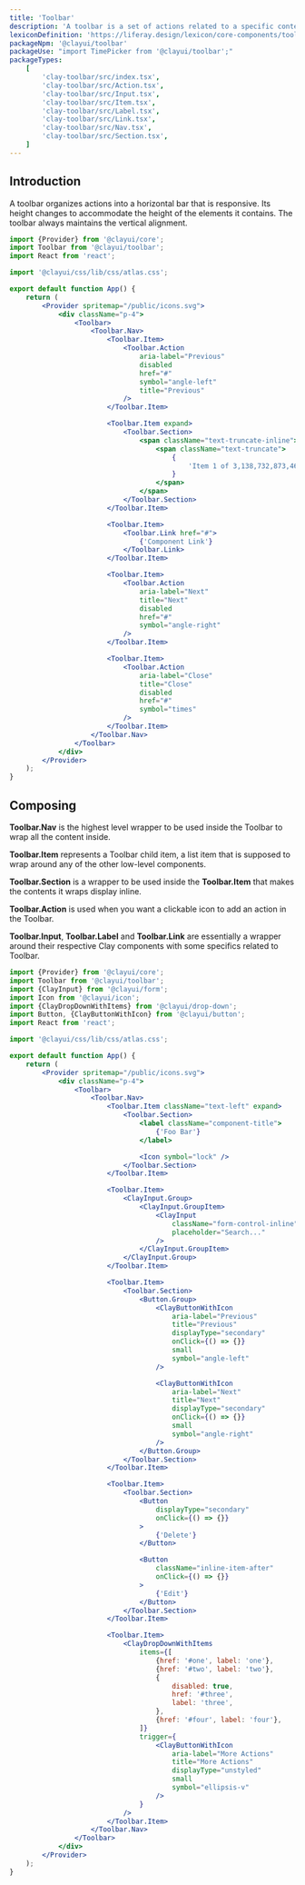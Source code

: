 ```yaml
---
title: 'Toolbar'
description: 'A toolbar is a set of actions related to a specific context that are grouped into a horizontal bar.'
lexiconDefinition: 'https://liferay.design/lexicon/core-components/toolbars/'
packageNpm: '@clayui/toolbar'
packageUse: "import TimePicker from '@clayui/toolbar';"
packageTypes:
    [
        'clay-toolbar/src/index.tsx',
        'clay-toolbar/src/Action.tsx',
        'clay-toolbar/src/Input.tsx',
        'clay-toolbar/src/Item.tsx',
        'clay-toolbar/src/Label.tsx',
        'clay-toolbar/src/Link.tsx',
        'clay-toolbar/src/Nav.tsx',
        'clay-toolbar/src/Section.tsx',
    ]
---
```


## Introduction

A toolbar organizes actions into a horizontal bar that is responsive. Its height changes to accommodate the height of the elements it contains. The toolbar always maintains the vertical alignment.

```jsx preview
import {Provider} from '@clayui/core';
import Toolbar from '@clayui/toolbar';
import React from 'react';

import '@clayui/css/lib/css/atlas.css';

export default function App() {
	return (
		<Provider spritemap="/public/icons.svg">
			<div className="p-4">
				<Toolbar>
					<Toolbar.Nav>
						<Toolbar.Item>
							<Toolbar.Action
								aria-label="Previous"
								disabled
								href="#"
								symbol="angle-left"
								title="Previous"
							/>
						</Toolbar.Item>

						<Toolbar.Item expand>
							<Toolbar.Section>
								<span className="text-truncate-inline">
									<span className="text-truncate">
										{
											'Item 1 of 3,138,732,873,467,182,321,341,231,234,342,559,827,334,424'
										}
									</span>
								</span>
							</Toolbar.Section>
						</Toolbar.Item>

						<Toolbar.Item>
							<Toolbar.Link href="#">
								{'Component Link'}
							</Toolbar.Link>
						</Toolbar.Item>

						<Toolbar.Item>
							<Toolbar.Action
								aria-label="Next"
								title="Next"
								disabled
								href="#"
								symbol="angle-right"
							/>
						</Toolbar.Item>

						<Toolbar.Item>
							<Toolbar.Action
								aria-label="Close"
								title="Close"
								disabled
								href="#"
								symbol="times"
							/>
						</Toolbar.Item>
					</Toolbar.Nav>
				</Toolbar>
			</div>
		</Provider>
	);
}
```

## Composing

**Toolbar.Nav** is the highest level wrapper to be used inside the Toolbar to wrap all the content inside.

**Toolbar.Item** represents a Toolbar child item, a list item that is supposed to wrap around any of the other low-level components.

**Toolbar.Section** is a wrapper to be used inside the **Toolbar.Item** that makes the contents it wraps display inline.

**Toolbar.Action** is used when you want a clickable icon to add an action in the Toolbar.

**Toolbar.Input**, **Toolbar.Label** and **Toolbar.Link** are essentially a wrapper around their respective Clay components with some specifics related to Toolbar.

```jsx preview
import {Provider} from '@clayui/core';
import Toolbar from '@clayui/toolbar';
import {ClayInput} from '@clayui/form';
import Icon from '@clayui/icon';
import {ClayDropDownWithItems} from '@clayui/drop-down';
import Button, {ClayButtonWithIcon} from '@clayui/button';
import React from 'react';

import '@clayui/css/lib/css/atlas.css';

export default function App() {
	return (
		<Provider spritemap="/public/icons.svg">
			<div className="p-4">
				<Toolbar>
					<Toolbar.Nav>
						<Toolbar.Item className="text-left" expand>
							<Toolbar.Section>
								<label className="component-title">
									{'Foo Bar'}
								</label>

								<Icon symbol="lock" />
							</Toolbar.Section>
						</Toolbar.Item>

						<Toolbar.Item>
							<ClayInput.Group>
								<ClayInput.GroupItem>
									<ClayInput
										className="form-control-inline"
										placeholder="Search..."
									/>
								</ClayInput.GroupItem>
							</ClayInput.Group>
						</Toolbar.Item>

						<Toolbar.Item>
							<Toolbar.Section>
								<Button.Group>
									<ClayButtonWithIcon
										aria-label="Previous"
										title="Previous"
										displayType="secondary"
										onClick={() => {}}
										small
										symbol="angle-left"
									/>

									<ClayButtonWithIcon
										aria-label="Next"
										title="Next"
										displayType="secondary"
										onClick={() => {}}
										small
										symbol="angle-right"
									/>
								</Button.Group>
							</Toolbar.Section>
						</Toolbar.Item>

						<Toolbar.Item>
							<Toolbar.Section>
								<Button
									displayType="secondary"
									onClick={() => {}}
								>
									{'Delete'}
								</Button>

								<Button
									className="inline-item-after"
									onClick={() => {}}
								>
									{'Edit'}
								</Button>
							</Toolbar.Section>
						</Toolbar.Item>

						<Toolbar.Item>
							<ClayDropDownWithItems
								items={[
									{href: '#one', label: 'one'},
									{href: '#two', label: 'two'},
									{
										disabled: true,
										href: '#three',
										label: 'three',
									},
									{href: '#four', label: 'four'},
								]}
								trigger={
									<ClayButtonWithIcon
										aria-label="More Actions"
										title="More Actions"
										displayType="unstyled"
										small
										symbol="ellipsis-v"
									/>
								}
							/>
						</Toolbar.Item>
					</Toolbar.Nav>
				</Toolbar>
			</div>
		</Provider>
	);
}
```

